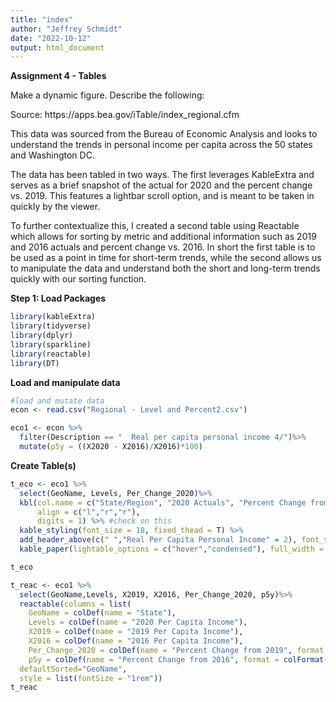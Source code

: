 ```yaml
---
title: "index"
author: "Jeffrey Schmidt"
date: "2022-10-12"
output: html_document
---
```


**Assignment 4 - Tables**

Make a dynamic figure. Describe the following:

Source: https://apps.bea.gov/iTable/index_regional.cfm

This data was sourced from the Bureau of Economic Analysis and looks to understand the trends in personal income per capita across the 50 states and Washington DC. 

The data has been tabled in two ways. The first leverages KableExtra and serves as a brief snapshot of the actual for 2020 and the percent change vs. 2019. This features a lightbar scroll option, and is meant to be taken in quickly by the viewer.

To further contextualize this, I created a second table using Reactable which allows for sorting by metric and additional information such as 2019 and 2016 actuals and percent change vs. 2016. In short the first table is to be used as a point in time for short-term trends, while the second allows us to manipulate the data and understand both the short and long-term trends quickly with our sorting function. 

**Step 1: Load Packages**

```r
library(kableExtra)
library(tidyverse)
library(dplyr)
library(sparkline)
library(reactable)
library(DT)
```


**Load and manipulate data**

```r
#load and mutate data
econ <- read.csv("Regional - Level and Percent2.csv")

eco1 <- econ %>%
  filter(Description == "  Real per capita personal income 4/")%>%
  mutate(p5y = ((X2020 - X2016)/X2016)*100)

```

**Create Table(s)**

```r
t_eco <- eco1 %>%
  select(GeoName, Levels, Per_Change_2020)%>%
  kbl(col.name = c("State/Region", "2020 Actuals", "Percent Change from 2019"),
      align = c("l","r","r"),
      digits = 1) %>% #check on this
  kable_styling(font_size = 18, fixed_thead = T) %>%
  add_header_above(c(" ","Real Per Capita Personal Income" = 2), font_size = 14) %>%
  kable_paper(lightable_options = c("hover","condensed"), full_width = T, html_font = "helvetica", font_size = 12)

t_eco 

```


```r
t_reac <- eco1 %>%
  select(GeoName,Levels, X2019, X2016, Per_Change_2020, p5y)%>%
  reactable(columns = list(
    GeoName = colDef(name = "State"),
    Levels = colDef(name = "2020 Per Capita Income"),
    X2019 = colDef(name = "2019 Per Capita Income"),
    X2016 = colDef(name = "2016 Per Capita Income"),
    Per_Change_2020 = colDef(name = "Percent Change from 2019", format = colFormat(digits = 1)),
    p5y = colDef(name = "Percent Change from 2016", format = colFormat(digits = 1))),
  defaultSorted="GeoName",
  style = list(fontSize = "1rem"))
t_reac 

```


